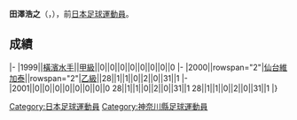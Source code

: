 {{unreferenced|time=2013-07-15T14:42:11+00:00}}
{{Infobox football biography
|name=田澤浩之
|image=
|fullname=田澤浩之
|birth_date={{Birth date and age|1978|4|29}}
|cityofbirth=[[神奈川縣|神奈川縣]]
|countryofbirth=[[日本|日本]]
|position=[[後衛_(足球)|後衛]]
|currentclub=
|years=1999<br/>2000-2001
|clubs=[[橫濱水手|橫濱水手]]<br/>[[仙台維加泰|仙台維加泰]]
|caps(goals)=
|nationalyears=
|nationalteam=
|nationalcaps(goals)=
}}
'''田澤浩之'''（{{lang-ja|田沢浩之}}，{{Bd|1978年|4月29日||}}），前[[日本|日本]][[足球|足球]][[運動員|運動員]]。

==成績==
{{Football player club statistics 1|YYN}}
{{Football player club statistics 2|JPN|YYN}}
|-
|1999||[[橫濱水手|橫濱水手]]||[[日本職業足球甲級聯賽|甲級]]||0||0||0||0||0||0||0||0
|-
|2000||rowspan="2"|[[仙台維加泰|仙台維加泰]]||rowspan="2"|[[日本職業足球乙級聯賽|乙級]]||28||1||1||0||2||0||31||1
|-
|2001||0||0||0||0||0||0||0||0
{{Football player club statistics 3|1|JPN}}28||1||1||0||2||0||31||1
{{Football player club statistics 5}}28||1||1||0||2||0||31||1
|}

{{Japan-sport-bio-stub}}
{{Soccer-player-stub}}
[[Category:日本足球運動員|Category:日本足球運動員]]
[[Category:神奈川縣足球運動員|Category:神奈川縣足球運動員]]